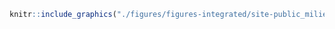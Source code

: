 <!-- #### Sites d’intérêt - Public - Milieux protégés {-} -->


<!-- -------------------------------------------------- -->

```r
knitr::include_graphics("./figures/figures-integrated/site-public_milieu_protege.png")
```

<br>
